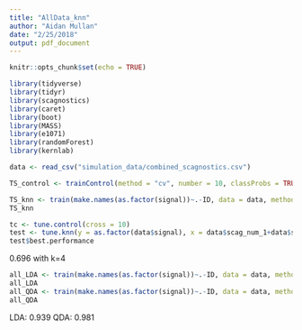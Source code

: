 ```yaml
---
title: "AllData_knn"
author: "Aidan Mullan"
date: "2/25/2018"
output: pdf_document
---
```


```r
knitr::opts_chunk$set(echo = TRUE)
```

```r
library(tidyverse)
library(tidyr)
library(scagnostics)
library(caret)
library(boot)
library(MASS)
library(e1071)
library(randomForest)
library(kernlab)
```

```r
data <- read_csv("simulation_data/combined_scagnostics.csv")

TS_control <- trainControl(method = "cv", number = 10, classProbs = TRUE)

TS_knn <- train(make.names(as.factor(signal))~.-ID, data = data, method = "knn", trControl = TS_control, tuneGrid = expand.grid(k = 1:25), metric = "Accuracy")
TS_knn

tc <- tune.control(cross = 10)
test <- tune.knn(y = as.factor(data$signal), x = data$scag_num_1+data$scag_num_2+data$scag_num_3+data$scag_num_4+data$scag_num_5+data$scag_num_6+data$scag_num_7+data$scag_num_8+data$scag_num_9, tunecontrol = tc, k = 1:25)
test$best.performance
```

0.696 with k=4

```r
all_LDA <- train(make.names(as.factor(signal))~.-ID, data = data, method = "lda", trControl = TS_control)
all_LDA
all_QDA <- train(make.names(as.factor(signal))~.-ID, data = data, method = "qda", trControl = TS_control)
all_QDA
```

LDA: 0.939
QDA: 0.981
